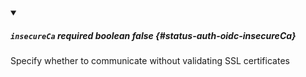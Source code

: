 
<details className="config-field" data-expandable="false" open>
<summary>

##### `insecureCa` <span className="config-field-required" data-required="false">required</span> <span className="config-field-type">boolean</span> <span className="config-field-default">false</span> <span className="config-field-enum"></span> {#status-auth-oidc-insecureCa}

Specify whether to communicate without validating SSL certificates

</summary>



</details>
